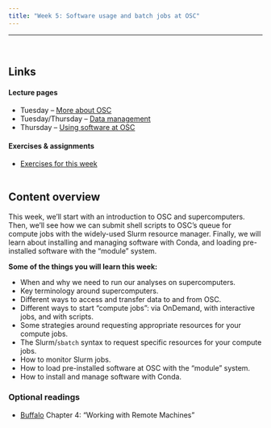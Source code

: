 ```yaml
---
title: "Week 5: Software usage and batch jobs at OSC"
---
```


---------

<br>

## Links

#### Lecture pages

- Tuesday -- [More about OSC](w6_1_osc.qmd)
- Tuesday/Thursday -- [Data management](w6_2_data-management.qmd)
- Thursday -- [Using software at OSC](w6_3_software.qmd)

#### Exercises & assignments

- [Exercises for this week](w6_exercises.qmd)

<hr style="height:1pt; visibility:hidden;" />

## Content overview

This week, we'll start with an introduction to OSC and supercomputers.
Then, we'll see how we can submit shell scripts to OSC's queue for compute jobs
with the widely-used Slurm resource manager.
Finally, we will learn about installing and managing software with Conda,
and loading pre-installed software with the "module" system.

**Some of the things you will learn this week:**

- When and why we need to run our analyses on supercomputers.
- Key terminology around supercomputers.
- Different ways to access and transfer data to and from OSC.
- Different ways to start "compute jobs":
  via OnDemand, with interactive jobs, and with scripts.
- Some strategies around requesting appropriate resources for your compute jobs.
- The Slurm/`sbatch` syntax to request specific resources for your compute jobs.
- How to monitor Slurm jobs.
- How to load pre-installed software at OSC with the "module" system.
- How to install and manage software with Conda.

### Optional readings

- [Buffalo](https://library.ohio-state.edu/record=b9490023~S7)
  Chapter 4: "Working with Remote Machines"
